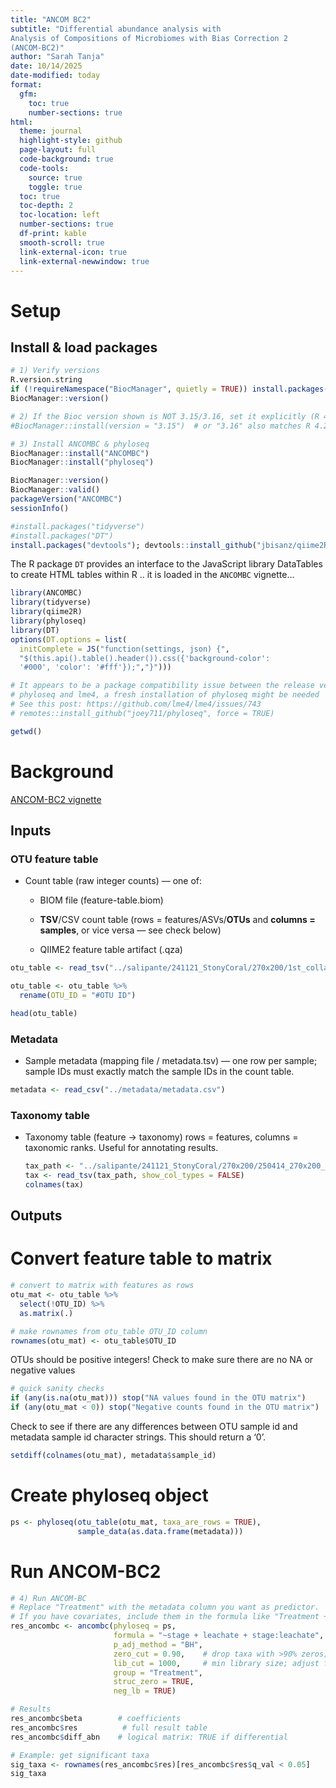 ```yaml
---
title: "ANCOM BC2" 
subtitle: "Differential abundance analysis with
Analysis of Compositions of Microbiomes with Bias Correction 2
(ANCOM-BC2)" 
author: "Sarah Tanja" 
date: 10/14/2025 
date-modified: today
format: 
  gfm: 
    toc: true 
    number-sections: true 
html: 
  theme: journal
  highlight-style: github 
  page-layout: full 
  code-background: true
  code-tools: 
    source: true 
    toggle: true 
  toc: true 
  toc-depth: 2
  toc-location: left 
  number-sections: true 
  df-print: kable 
  smooth-scroll: true 
  link-external-icon: true 
  link-external-newwindow: true
---
```


# Setup

## Install & load packages

```r
# 1) Verify versions
R.version.string
if (!requireNamespace("BiocManager", quietly = TRUE)) install.packages("BiocManager")
BiocManager::version()

# 2) If the Bioc version shown is NOT 3.15/3.16, set it explicitly (R 4.2):
#BiocManager::install(version = "3.15")  # or "3.16" also matches R 4.2

# 3) Install ANCOMBC & phyloseq
BiocManager::install("ANCOMBC")
BiocManager::install("phyloseq")
```

```r
BiocManager::version()
BiocManager::valid()
packageVersion("ANCOMBC")
sessionInfo()
```

```r
#install.packages("tidyverse")
#install.packages("DT") 
install.packages("devtools"); devtools::install_github("jbisanz/qiime2R")
```

The R package `DT` provides an interface to the JavaScript library DataTables to create HTML tables within R .. it is loaded in the `ANCOMBC` vignette...

```r
library(ANCOMBC)
library(tidyverse)
library(qiime2R)
library(phyloseq)
library(DT)
options(DT.options = list(
  initComplete = JS("function(settings, json) {",
  "$(this.api().table().header()).css({'background-color': 
  '#000', 'color': '#fff'});","}")))

# It appears to be a package compatibility issue between the release version of 
# phyloseq and lme4, a fresh installation of phyloseq might be needed
# See this post: https://github.com/lme4/lme4/issues/743
# remotes::install_github("joey711/phyloseq", force = TRUE)
```

```r
getwd()
```

# Background

[ANCOM-BC2 vignette](https://www.bioconductor.org/packages/release/bioc/vignettes/ANCOMBC/inst/doc/ANCOMBC2.html)

## Inputs

### OTU feature table

-   Count table (raw integer counts) — one of:

    -   BIOM file (feature-table.biom)

    -   **TSV**/CSV count table (rows = features/ASVs/**OTUs** and **columns = samples**, or vice versa — see check below)

    -   QIIME2 feature table artifact (.qza)

```r
otu_table <- read_tsv("../salipante/241121_StonyCoral/270x200/1st_collapse/feature-table.tsv", skip = 1, show_col_types = FALSE)

otu_table <- otu_table %>% 
  rename(OTU_ID = "#OTU ID")

head(otu_table)
```

### Metadata

-   Sample metadata (mapping file / metadata.tsv) — one row per sample; sample IDs must exactly match the sample IDs in the count table.

```r
metadata <- read_csv("../metadata/metadata.csv")
```

### Taxonomy table

-   Taxonomy table (feature -\> taxonomy) rows = features, columns = taxonomic ranks. Useful for annotating results.

    ```r
    tax_path <- "../salipante/241121_StonyCoral/270x200/250414_270x200_representative-sequences_taxonomy.qza" 
    tax <- read_tsv(tax_path, show_col_types = FALSE)
    colnames(tax)
    ```

## Outputs

# Convert feature table to matrix

```r
# convert to matrix with features as rows
otu_mat <- otu_table %>% 
  select(!OTU_ID) %>% 
  as.matrix(.)

# make rownames from otu_table OTU_ID column 
rownames(otu_mat) <- otu_table$OTU_ID

```

OTUs should be positive integers! Check to make sure there are no NA or negative values

```r
# quick sanity checks
if (any(is.na(otu_mat))) stop("NA values found in the OTU matrix")
if (any(otu_mat < 0)) stop("Negative counts found in the OTU matrix")
```

Check to see if there are any differences between OTU sample id and metadata sample id character strings. This should return a '0'.

```r
setdiff(colnames(otu_mat), metadata$sample_id)
```

# Create phyloseq object

```r
ps <- phyloseq(otu_table(otu_mat, taxa_are_rows = TRUE),
               sample_data(as.data.frame(metadata)))
```

# Run ANCOM-BC2

```r
# 4) Run ANCOM-BC
# Replace "Treatment" with the metadata column you want as predictor.
# If you have covariates, include them in the formula like "Treatment + Age"
res_ancombc <- ancombc(phyloseq = ps,
                       formula = "~stage + leachate + stage:leachate",
                       p_adj_method = "BH",
                       zero_cut = 0.90,    # drop taxa with >90% zeros; tune as needed
                       lib_cut = 1000,     # min library size; adjust for your data
                       group = "Treatment",
                       struc_zero = TRUE,
                       neg_lb = TRUE)
```

```r
# Results
res_ancombc$beta        # coefficients
res_ancombc$res          # full result table
res_ancombc$diff_abn    # logical matrix: TRUE if differential
```

```r
# Example: get significant taxa
sig_taxa <- rownames(res_ancombc$res)[res_ancombc$res$q_val < 0.05]
sig_taxa
```
